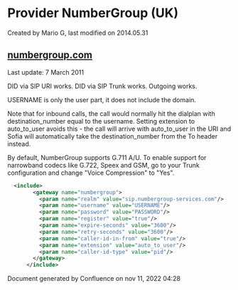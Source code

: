 
# Provider NumberGroup (UK) 

 Created by  Mario G, last modified on 2014.05.31

## [numbergroup.com](http://www.numbergroup.com)

Last update: 7 March 2011

DID via SIP URI works. DID via SIP Trunk works. Outgoing works.

USERNAME is only the user part, it does not include the domain.

Note that for inbound calls, the call would normally hit the dialplan with destination\_number equal to the username. Setting extension to auto\_to\_user avoids this - the call will arrive with auto\_to\_user in the URI and Sofia will automatically take the destination\_number from the To header instead.

By default, NumberGroup supports G.711 A/U. To enable support for narrowband codecs like G.722, Speex and GSM, go to your Trunk configuration and change "Voice Compression" to "Yes".

```xml
  <include>
        <gateway name="numbergroup">
          <param name="realm" value="sip.numbergroup-services.com"/>
          <param name="username" value="USERNAME"/>
          <param name="password" value="PASSWORD"/>
          <param name="register" value="true"/>
          <param name="expire-seconds" value="3600"/>
          <param name="retry-seconds" value="3600"/>
          <param name="caller-id-in-from" value="true"/>
          <param name="extension" value="auto_to_user"/>
          <param name="caller-id-type" value="pid"/>
        </gateway>
      </include>
```

  
Document generated by Confluence on nov 11, 2022 04:28
